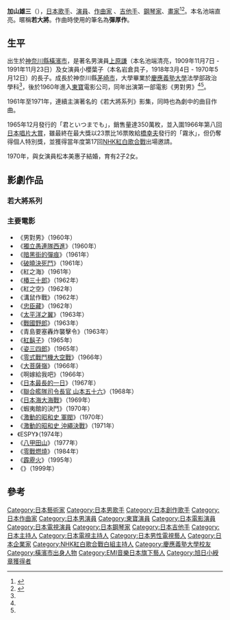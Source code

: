 {{noteTA|G1=JP Show}}
{{藝人
| 姓名 = 加山雄三
| 類型 = 男藝人
| 圖片 = Naoaki Ikehata cropped 2 Naoaki Ikehata 20211103.jpg
| 圖片簡介 = 
| 本名 = 池端 直亮
| 英文名 = Yuzo Kayama
| 綽號 = 若大將
| 別名 = 弾厚作
| 國籍 = {{JPN}}
| 出生日期 = {{birth date and age|1937|4|11}}
| 出生地點 = {{JPN}}[[神奈川縣|神奈川縣]][[橫濱市|橫濱市]]
| 職業 = [[演員|演員]]、[[歌手|歌手]]、[[作曲家|作曲家]]
| 教育程度 = [[慶應義塾大學|慶應義塾大學]]
| 配偶 = 松本美惠子（1970年-）
| 父母 = 父 上原謙 母 小櫻葉子
| 親屬 = 外高祖父 [[岩倉具視|岩倉具視]]
| 代表作 = 《[[若大將系列|若大將系列]]》
| 活躍年代 = 1960年至今
| 唱片公司 = 
| 經紀公司 = 
| 網站 = 
| 相關團體 = 
| IMDb = 
| 獎項 = 1966年 - [[日本唱片大獎|日本唱片大獎]] 特別獎

2010年 - [[茅崎市|茅崎市]] 市民榮譽獎

2010年 - [[每日藝術賞|每日藝術賞]] 特別獎

2014年 - [[旭日小綬章|旭日小綬章]]
| 電視節目 = 
}}
{{japanese|japanese=加山 雄三|kana=かやま ゆうぞう|romaji=Kayama Yūzō}}
{{japanese|japanese=池端 直亮|kana=いけはた なおあき|romaji=Ikehata Naoaki}}
{{Portal box|日本|音乐|电影|艺术|人物}}

'''加山雄三'''（{{bd|1937年|4月11日|catIdx=Kayama Yuzo}}），[[日本|日本]][[歌手|歌手]]、[[演員|演員]]、[[作曲家|作曲家]] 、[[吉他手|吉他手]]、[[钢琴家|鋼琴家]]、[[畫家|畫家]]<ref name=kine>{{cite web|url=http://www.kinenote.com/main/public/cinema/person.aspx?person_id=85915|title=加山雄三 Yuzo Kayama biography|accessdate=2021-01-05|language=ja|publisher=[[Kinema_Junpo|Kinema Junpo]]|archive-date=2021-01-15|archive-url=https://web.archive.org/web/20210115162444/http://www.kinenote.com/main/public/cinema/person.aspx?person_id=85915|dead-url=no}}</ref><ref name=koto>{{cite web|url=https://kotobank.jp/word/%E5%8A%A0%E5%B1%B1%E9%9B%84%E4%B8%89-826303|title=加山雄三|accessdate=2021-01-05|language=ja|publisher=kotobank|archive-date=2020-08-05|archive-url=https://web.archive.org/web/20200805100428/https://kotobank.jp/word/%E5%8A%A0%E5%B1%B1%E9%9B%84%E4%B8%89-826303|dead-url=no}}</ref>。本名池端直亮。暱稱'''若大將'''。作曲時使用的筆名為'''彈厚作'''。

==生平==
出生於[[神奈川縣|神奈川縣]][[橫濱市|橫濱市]]，是著名男演員[[上原謙|上原謙]]（本名池端清亮，1909年11月7日 - 1991年11月23日）及女演員小櫻葉子（本名岩倉具子，1918年3月4日 - 1970年5月12日）的長子。成長於神奈川縣[[茅崎市|茅崎市]]，大學畢業於[[慶應義塾大學|慶應義塾大學]]法學部政治學科<ref name=koto/>，後於1960年進入[[東寶|東寶]]電影公司，同年出演第一部電影《男對男》<ref name=koto/><ref name=kine/>。

1961年至1971年，連續主演著名的《若大將系列》影集，同時也為劇中的曲目作曲。

1965年12月發行的「君といつまでも」，銷售量達350萬枚，並入圍1966年第八回[[日本唱片大賞|日本唱片大賞]]，雖最終在最大獎以23票比16票敗給[[橋幸夫|橋幸夫]]發行的「霧氷」，但仍奪得個人特別獎，並獲得當年度第17回[[NHK紅白歌合戰|NHK紅白歌合戰]]出場邀請。

1970年，與女演員松本美惠子結婚，育有2子2女。
==影劇作品==
===若大將系列===
{{main|若大將系列}}

===主要電影===
*《男對男》（1960年）
*《[[獨立愚連隊西進|獨立愚連隊西進]]》（1960年）
*《[[暗黑街的彈痕|暗黑街的彈痕]]》（1961年）
*《[[破曉決死鬥|破曉決死鬥]]》（1961年）
*《紅之海》（1961年）
*《[[椿三十郎|椿三十郎]]》（1962年）
*《紅之空》（1962年）
*《溝鼠作戰》（1962年）
*《[[忠臣藏_(1962年電影)|忠臣藏]]》（1962年）
*《[[太平洋之翼|太平洋之翼]]》（1963年）
*《[[戰國野郎|戰國野郎]]》（1963年）
*《青島要塞轟炸襲擊令》（1963年）
*《[[紅鬍子|紅鬍子]]》（1965年）
*《[[姿三四郎_(電影)|姿三四郎]]》（1965年）
*《[[零式戰鬥機大空戰|零式戰鬥機大空戰]]》（1966年）
*《[[大菩薩嶺_(1966年)|大菩薩嶺]]》（1966年）
*《啊嫁給我吧》（1966年）
*《[[日本最長的一日|日本最長的一日]]》（1967年）
*《[[聯合艦隊司令長官_山本五十六|聯合艦隊司令長官 山本五十六]]》（1968年）
*《[[日本海大海戰|日本海大海戰]]》（1969年）
*《蝦夷館的決鬥》（1970年）
*《[[激動的昭和史_軍閥|激動的昭和史 軍閥]]》（1970年）
*《[[激動的昭和史_沖繩決戰|激動的昭和史 沖繩決戰]]》（1971年）
*《ESPY》（1974年）
*《[[八甲田山|八甲田山]]》（1977年）
*《[[零戰燃燒|零戰燃燒]]》（1984年）
*《[[霹靂火_(電影)|霹靂火]]》（1995年）
*《{{link-ja|東京快遞|メッセンジャー (映画)}}》（1999年）

== 參考 ==
{{reflist}}

{{NHK紅白歌合戰紅組白組主持人}}
{{每日艺术奖}}
{{Authority control}}
{{DEFAULTSORT:Kayama Yuzo}}
[[Category:日本藝術家|Category:日本藝術家]]
[[Category:日本男歌手|Category:日本男歌手]]
[[Category:日本創作歌手|Category:日本創作歌手]]
[[Category:日本作曲家|Category:日本作曲家]]
[[Category:日本男演員|Category:日本男演員]]
[[Category:東寶演員|Category:東寶演員]]
[[Category:日本電影演員|Category:日本電影演員]]
[[Category:日本電視演員|Category:日本電視演員]]
[[Category:日本鋼琴家|Category:日本鋼琴家]]
[[Category:日本吉他手|Category:日本吉他手]]
[[Category:日本主持人|Category:日本主持人]]
[[Category:日本電視主持人|Category:日本電視主持人]]
[[Category:日本男性電視藝人|Category:日本男性電視藝人]]
[[Category:日本企業家|Category:日本企業家]]
[[Category:NHK紅白歌合戰白組主持人|Category:NHK紅白歌合戰白組主持人]]
[[Category:慶應義塾大學校友|Category:慶應義塾大學校友]]
[[Category:橫濱市出身人物|Category:橫濱市出身人物]]
[[Category:EMI音樂日本旗下藝人|Category:EMI音樂日本旗下藝人]]
[[Category:旭日小綬章獲得者|Category:旭日小綬章獲得者]]